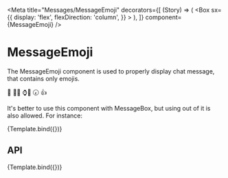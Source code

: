 
<Meta
	title="Messages/MessageEmoji"
	decorators={[
		(Story) => (
			<Box
				sx={{
					display: 'flex',
					flexDirection: 'column',
				}}
			>
				<Story />
			</Box>
		),
	]}
	component={MessageEmoji}
/>

# MessageEmoji

The MessageEmoji component is used to properly display chat message, that contains only emojis.

<Canvas>
	<Story name="Overview">
		<MessageBox position="start" orientation="left" component={MessageEmoji}>
			👋
		</MessageBox>
		<MessageBox position="end" orientation="left" component={MessageEmoji}>
			🚶❔
		</MessageBox>
		<MessageBox position="start" orientation="right" component={MessageEmoji}>
			⌚🤔
		</MessageBox>
		<MessageBox position="start" orientation="left" component={MessageEmoji}>
			🕢
		</MessageBox>
		<MessageBox position="start" orientation="right" component={MessageEmoji}>
			👍
		</MessageBox>
	</Story>
</Canvas>

It's better to use this component with MessageBox, but using out of it is also allowed. For instance:


<Canvas>
	<Story
		args={{
			children: '😔',
		}}
		name="Standalone"
	>
		{Template.bind({})}
	</Story>
</Canvas>

## API

<Canvas>
	<Story args={{ children: '✏️🙋' }} name="API">
		{Template.bind({})}
	</Story>
</Canvas>

<ArgsTable story="API" />
